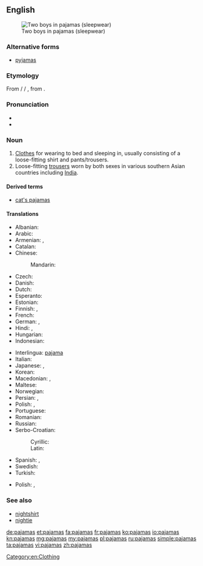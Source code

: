 <!-- NOTE: If you edit this page, please also edit "pyjamas" -->
==English==
[[File:Kids in pajamas.jpg|right|thumb|Two boys in pajamas (sleepwear)]]
===Alternative forms===
* [[pyjamas]] {{qualifier|Australia|UK|Canada}}

===Etymology===
From {{etyl|ur}}/{{etyl|hi}} {{term|پایجامه|tr=pāyjāma|lang=ur}} / {{term|पैजामा|tr=payjāmā|lang=hi}}, from {{etyl|fa}} {{term|پایجامه|پايجامه / پاجامه|tr=pāyjāma / pājāma|leg garment|lang=fa}}.

===Pronunciation===
* {{IPA|/pəˈdʒɑ.məz/|/pəˈdʒæ.məz/}}
* {{audio|en-us-pajamas.ogg|Audio (US)}}

===Noun===
{{wikipedia}}
{{en-plural noun|sg=pajama}}

# [[clothes|Clothes]] for wearing to bed and sleeping in, usually consisting of a loose-fitting shirt and pants/trousers.
# Loose-fitting [[trousers]] worn by both sexes in various southern Asian countries including [[India]].

====Derived terms====
* [[cat's pajamas]]

====Translations====
{{trans-top|clothes for wearing to bed and sleeping in}}
* Albanian: {{t-|sq|pizhamë}}
* Arabic: {{t-|ar|بجامة|f|tr=bijaama}}
* Armenian: {{t-|hy|պիժամա|s|tr=pižama}}, {{t-|hy|ննջազգեստ|s|tr=nnǰazgest}}
* Catalan: {{t-|ca|pijama|m}}
* Chinese:
*: Mandarin: {{t-|cmn|睡衣|tr=shuìyī|sc=Hani}}
* Czech: {{t-|cs|pyžamo|n}}
* Danish: {{t-|da|pyjamas|c}}
* Dutch: {{t+|nl|pyjama|m}}
* Esperanto: {{t-|eo|piĵamo}}
* Estonian: {{t-|et|pidžaama}}
* Finnish: {{t+|fi|pyjama}}, {{t+|fi|yöpuku}}
* French: {{t+|fr|pyjama|m}}
* German: {{t+|de|Pyjama|m}}, {{t+|de|Schlafanzug|m}}
* Hindi: {{t-|hi|पाजामा|tr=pājāmā}}, {{t-|hi|पैजामा|tr=paijāmā}}
* Hungarian: {{t+|hu|pizsama}}
* Indonesian: {{t+|id|piyama}}
{{trans-mid}}
* Interlingua: [[pajama]]
* Italian: {{t+|it|pigiama|m}}
* Japanese: {{t-|ja|パジャマ|tr=pajama}}, {{t-|ja|寝間着|tr=ねまき, nemaki}}
* Korean: {{t+|ko|파자마|tr=pajama|sc=Hang}}
* Macedonian: {{t-|mk|пижама|f|tr=pižáma}}, {{t-|mk|пижами|p|tr=pižámi}}
* Maltese: {{t-|mt|paġama|f}}
* Norwegian: {{t+|no|pysjamas|m}}
* Persian: {{t-|fa|پايجامه}}, {{t+|fa|پیژامه}}
* Polish: {{t+|pl|piżama|f}}, {{t+|pl|pidżama|f}}
* Portuguese: {{t+|pt|pijama|m}}
* Romanian: {{t-|ro|pijama|f}}
* Russian: {{t+|ru|пижама|f|tr=pižáma}}
* Serbo-Croatian:
*: Cyrillic: {{t|sh|пиџама|f|sc=Cyrl}}
*: Latin: {{t|sh|pidžama|f}}
* Spanish: {{t+|es|pijama}}, {{t-|es|pijamas|n}}
* Swedish: {{t|sv|pyjamas|c}}
* Turkish: {{t+|tr|pijama}}
{{trans-bottom}}

{{trans-top|loose-fitting trousers worn in the Far East}}
* Polish: {{t+|pl|piżama|f}}, {{t+|pl|pidżama|f}}
{{trans-mid}}
{{trans-bottom}}

===See also===
* [[nightshirt]]
* [[nightie]]

[[Category:en:Clothing]]

[[de:pajamas]]
[[et:pajamas]]
[[fa:pajamas]]
[[fr:pajamas]]
[[ko:pajamas]]
[[io:pajamas]]
[[kn:pajamas]]
[[mg:pajamas]]
[[my:pajamas]]
[[pl:pajamas]]
[[ru:pajamas]]
[[simple:pajamas]]
[[ta:pajamas]]
[[vi:pajamas]]
[[zh:pajamas]]